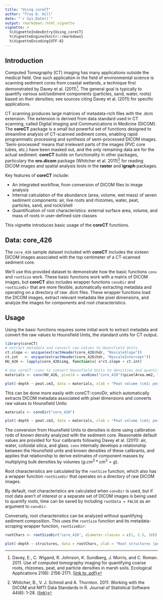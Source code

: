 ---
title: "Using coreCT"
author: "Troy D. Hill"
date: "`r Sys.Date()`"
output: rmarkdown::html_vignette
vignette: >
  %\VignetteIndexEntry{Using_coreCT}
  %\VignetteEngine{knitr::rmarkdown}
  %\VignetteEncoding{UTF-8}
---

## Introduction 

Computed Tomography (CT) imaging has many applications outside the medical field. One such application in the field of environmental science is scanning sediment cores from coastal wetlands, a technique first demonstrated by Davey et al. (2011)^[Davey, E., C. Wigand, R. Johnson, K. Sundberg, J. Morris, and C. Roman. 2011. Use of computed tomography imaging for quantifying coarse roots, rhizomes, peat, and particle densities in marsh soils. Ecological Applications 21(6): 2156-2171. 
([link to .pdf](https://www.researchgate.net/profile/Cathleen_Wigand/publication/51662596_Use_of_computed_tomography_imaging_for_quantifying_coarse_roots_rhizomes_peat_and_particle_densities_in_marsh_soils/links/545a34ce0cf2cf5164843a60.pdf))]. The general goal is typically to quantify various soil/sediment components (particles, sand, water, roots) based on their densities; see sources citing Davey et al. (2011) for specific applications.

CT scanning produces large matrices of metadata-rich files with the .dcm extension. The extension is derived from data standard used in CT scanning, called Digital Imaging and Communications in Medicine (DICOM). The **coreCT** package is a small but powerful set of functions designed to streamline analysis of CT-scanned sediment cores, enabling rapid programmatic processing and synthesis of semi-processed DICOM images. 'Semi-processed' means that irrelevant parts of the images (PVC core tubes, etc.) have been masked out, and the only remaining data are for the actual sediment. **coreCT** builds on functionality in other packages, particulary the **oro.dicom** package (Whitcher et al. 2011)^[Whitcher, B., V. J. Schmid and A. Thornton. 2011. Working with the DICOM and NIfTI Data Standards in R. Journal of Statistical Software 44(6): 1-28. 
([link](http://www.jstatsoft.org/v44/i06))] for reading DICOM images and spatial analysis tools in the **raster** and **igraph** packages.

Key features of **coreCT** include:

- An integrated workflow, from conversion of DICOM files to image analysis
- Internal calculation of the abundance (area, volume, wet mass) of seven sediment components: air, live roots and rhizomes, water, peat, particles, sand, and rock/shell
- Quantification of root characteristics: external surface area, volume, and mass of roots in user-defined size classes

This vignette introduces basic usage of the **coreCT** functions.

## Data: core_426

The <code>core_426</code> sample dataset included with **coreCT** includes the sixteen DICOM images associated with the top centimeter of a CT-scanned sediment core.

We'll use this provided dataset to demonstrate how the basic functions <code>conv</code> and <code>rootSize</code> work. These basic functions work with a matrix of DICOM images, but **coreCT** also includes wrapper functions <code>convDir</code> and <code>rootSizeDir</code> that are more flexible, automatically extracting metadata and operating on a directory of raw .dcm files. These wrapper functions load the DICOM images, extract relevant metadata like pixel dimensions, and analyze the images for components and root characteristics.

## Usage

Using the basic functions requires some initial work to extract metadata and convert the raw values to Hounsfield Units, the standard units for CT output.

```{r, echo=FALSE, message=FALSE, warning=FALSE, results = "hide"}
library(coreCT)
# extract metadata and convert raw values to Hounsfield Units
ct.slope <- unique(extractHeader(core_426$hdr, "RescaleSlope"))
ct.int   <- unique(extractHeader(core_426$hdr, "RescaleIntercept")) 
HU_426 <- lapply(core_426$img, function(x) x*ct.slope + ct.int)

# Use coreCT::conv to convert Hounsfield Units to densities and quantify component masses, volumes
materials <- conv(HU_426, pixelA = voxDims("core_426")$pixelArea.mm2, thickness = voxDims("core_426")$thickness.mm)

plot(-depth ~ peat.cm3, data = materials, xlab = "Peat volume (cm3; per slice)", ylab = "Depth (cm)")
```


This can be done more easily with coreCT::convDir, which automatically extracts DICOM metadata associated with pixel dimensions and converts raw values to Hounsfield Units:

```{r, echo=FALSE, message=FALSE, warning=FALSE, results = "hide"}
materials <- convDir("core_426")

plot(-depth ~ peat.cm3, data = materials, xlab = "Peat volume (cm3; per slice)", ylab = "Depth (cm)")
```

The conversion from Hounsfield Units to densities is done using calibration rods of known density analyzed with the sediment core. Reasonable default values are provided for four calibrants following Davey et al. (2011): air, water, colloidal silica, and glass. <code>conv</code> internally develops a relationship between the Hounsfield units and known densities of these calibrants, and applies that relationship to derive estimates of component masses by multiplying bulk densities by volumes ($g.cm^3 * cm^3 = g$).

Root characteristics are calculated by the <code>rootSize</code> function, which also has a wrapper function <code>rootSizeDir</code> that operates on a directory of raw DICOM images.

By default, root characteristics are calculated when <code>convDir</code> is used, but if root data aren't of interest or a separate set of DICOM images is being used to quantify roots, time can be saved by including <code>rootData = FALSE</code> as an argument to <code>convDir</code>.

Conversely, root characteristics can be analyzed without quantifying sediment composition. This uses the <code>rootSize</code> function and its metadata-scraping wrapper function, <code>rootSizeDir</code>:


```{r, echo=FALSE, message=FALSE, warning=FALSE, results = "hide"}
rootChars <- rootSizeDir("core_426", diameter.classes = c(1, 2.5, 10))

plot(-depth ~ structures, data = rootChars, xlab = "Root structures (per slice)", ylab = "Depth (cm)")
```

